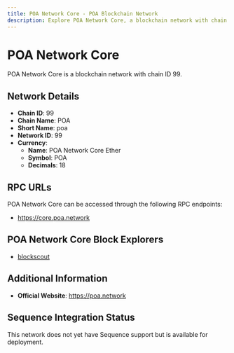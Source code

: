 ```yaml
--- 
title: POA Network Core - POA Blockchain Network
description: Explore POA Network Core, a blockchain network with chain ID 99. Learn about its native currency, POA Network Core Ether, and how to interact with the network.
---
```


# POA Network Core

POA Network Core is a blockchain network with chain ID 99.

## Network Details

- **Chain ID**: 99
- **Chain Name**: POA
- **Short Name**: poa
- **Network ID**: 99
- **Currency**: 
  - **Name**: POA Network Core Ether
  - **Symbol**: POA
  - **Decimals**: 18

## RPC URLs

POA Network Core can be accessed through the following RPC endpoints:

- https://core.poa.network

## POA Network Core Block Explorers

- [blockscout](https://blockscout.com/poa/core)

## Additional Information

- **Official Website**: https://poa.network

## Sequence Integration Status

This network does not yet have Sequence support but is available for deployment.
